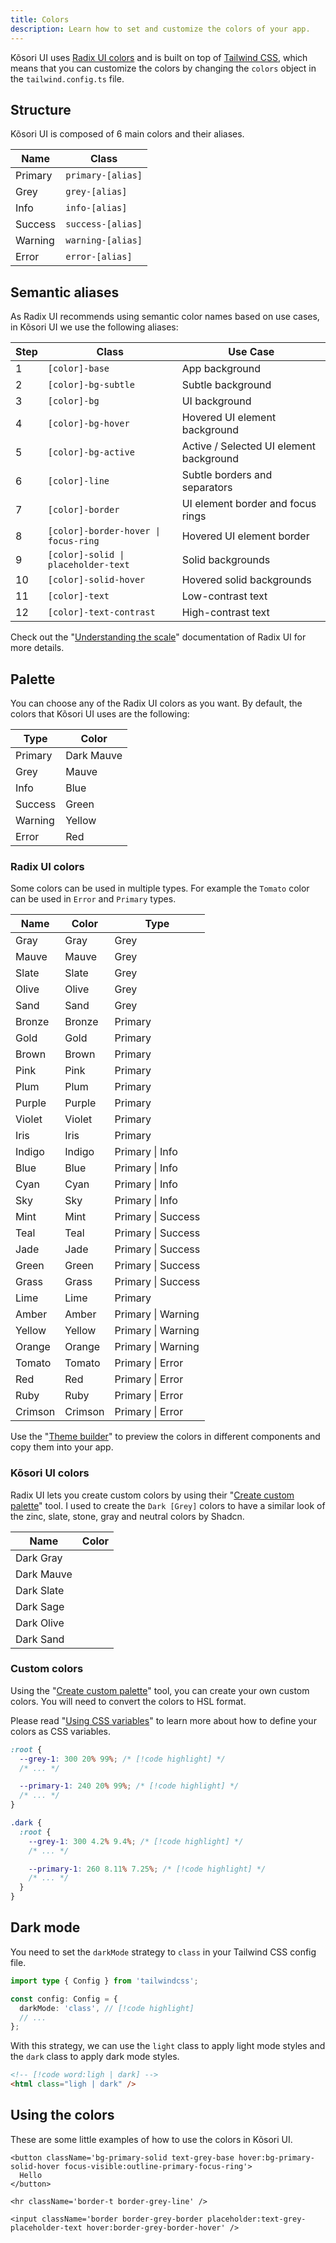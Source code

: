 ```yaml
---
title: Colors
description: Learn how to set and customize the colors of your app.
---
```


Kõsori UI uses [Radix UI colors](https://www.radix-ui.com/colors) and is built on top of [Tailwind CSS](https://tailwindcss.com), which means that you can customize the colors by changing the `colors` object in the `tailwind.config.ts` file.

## Structure

Kõsori UI is composed of 6 main colors and their aliases.

| Name                                                                         | Class             |
| ---------------------------------------------------------------------------- | ----------------- |
| <div className='size-3 rounded-full inline-flex bg-primary-solid' /> Primary | `primary-[alias]` |
| <div className='size-3 rounded-full inline-flex bg-grey-solid' /> Grey       | `grey-[alias]`    |
| <div className='size-3 rounded-full inline-flex bg-info-solid' /> Info       | `info-[alias]`    |
| <div className='size-3 rounded-full inline-flex bg-success-solid' /> Success | `success-[alias]` |
| <div className='size-3 rounded-full inline-flex bg-warning-solid' /> Warning | `warning-[alias]` |
| <div className='size-3 rounded-full inline-flex bg-error-solid' /> Error     | `error-[alias]`   |

## Semantic aliases

As Radix UI recommends using semantic color names based on use cases, in Kõsori UI we use the following aliases:

| Step | Class                                | Use Case                                |
| ---- | ------------------------------------ | --------------------------------------- |
| 1    | `[color]-base`                       | App background                          |
| 2    | `[color]-bg-subtle`                  | Subtle background                       |
| 3    | `[color]-bg`                         | UI background                           |
| 4    | `[color]-bg-hover`                   | Hovered UI element background           |
| 5    | `[color]-bg-active`                  | Active / Selected UI element background |
| 6    | `[color]-line`                       | Subtle borders and separators           |
| 7    | `[color]-border`                     | UI element border and focus rings       |
| 8    | `[color]-border-hover \| focus-ring` | Hovered UI element border               |
| 9    | `[color]-solid \| placeholder-text`  | Solid backgrounds                       |
| 10   | `[color]-solid-hover`                | Hovered solid backgrounds               |
| 11   | `[color]-text`                       | Low-contrast text                       |
| 12   | `[color]-text-contrast`              | High-contrast text                      |

Check out the "[Understanding the scale](https://www.radix-ui.com/colors/docs/palette-composition/understanding-the-scale)" documentation of Radix UI for more details.

## Palette

You can choose any of the Radix UI colors as you want.
By default, the colors that Kõsori UI uses are the following:

| Type    | Color                                                                           |
| ------- | ------------------------------------------------------------------------------- |
| Primary | <div className='size-3 rounded-full inline-flex bg-primary-solid' /> Dark Mauve |
| Grey    | <div className='size-3 rounded-full inline-flex bg-grey-solid' /> Mauve         |
| Info    | <div className='size-3 rounded-full inline-flex bg-info-solid' /> Blue          |
| Success | <div className='size-3 rounded-full inline-flex bg-success-solid' /> Green      |
| Warning | <div className='size-3 rounded-full inline-flex bg-warning-solid' /> Yellow     |
| Error   | <div className='size-3 rounded-full inline-flex bg-error-solid' /> Red          |

### Radix UI colors

Some colors can be used in multiple types. For example the `Tomato` color can be used in `Error` and `Primary` types.

| Name    | Color                                                                    | Type               |
| ------- | ------------------------------------------------------------------------ | ------------------ |
| Gray    | <div className='size-3 rounded-full inline-flex bg-gray-9' /> Gray       | Grey               |
| Mauve   | <div className='size-3 rounded-full inline-flex bg-mauve-9' /> Mauve     | Grey               |
| Slate   | <div className='size-3 rounded-full inline-flex bg-slate-9' /> Slate     | Grey               |
| Olive   | <div className='size-3 rounded-full inline-flex bg-olive-9' /> Olive     | Grey               |
| Sand    | <div className='size-3 rounded-full inline-flex bg-sand-9' /> Sand       | Grey               |
| Bronze  | <div className='size-3 rounded-full inline-flex bg-bronze-9' /> Bronze   | Primary            |
| Gold    | <div className='size-3 rounded-full inline-flex bg-gold-9' /> Gold       | Primary            |
| Brown   | <div className='size-3 rounded-full inline-flex bg-brown-9' /> Brown     | Primary            |
| Pink    | <div className='size-3 rounded-full inline-flex bg-pink-9' /> Pink       | Primary            |
| Plum    | <div className='size-3 rounded-full inline-flex bg-plum-9' /> Plum       | Primary            |
| Purple  | <div className='size-3 rounded-full inline-flex bg-purple-9' /> Purple   | Primary            |
| Violet  | <div className='size-3 rounded-full inline-flex bg-violet-9' /> Violet   | Primary            |
| Iris    | <div className='size-3 rounded-full inline-flex bg-iris-9' /> Iris       | Primary            |
| Indigo  | <div className='size-3 rounded-full inline-flex bg-indigo-9' /> Indigo   | Primary \| Info    |
| Blue    | <div className='size-3 rounded-full inline-flex bg-blue-9' /> Blue       | Primary \| Info    |
| Cyan    | <div className='size-3 rounded-full inline-flex bg-cyan-9' /> Cyan       | Primary \| Info    |
| Sky     | <div className='size-3 rounded-full inline-flex bg-sky-9' /> Sky         | Primary \| Info    |
| Mint    | <div className='size-3 rounded-full inline-flex bg-mint-9' /> Mint       | Primary \| Success |
| Teal    | <div className='size-3 rounded-full inline-flex bg-teal-9' /> Teal       | Primary \| Success |
| Jade    | <div className='size-3 rounded-full inline-flex bg-jade-9' /> Jade       | Primary \| Success |
| Green   | <div className='size-3 rounded-full inline-flex bg-green-9' /> Green     | Primary \| Success |
| Grass   | <div className='size-3 rounded-full inline-flex bg-grass-9' /> Grass     | Primary \| Success |
| Lime    | <div className='size-3 rounded-full inline-flex bg-lime-9' /> Lime       | Primary            |
| Amber   | <div className='size-3 rounded-full inline-flex bg-amber-9' /> Amber     | Primary \| Warning |
| Yellow  | <div className='size-3 rounded-full inline-flex bg-yellow-9' /> Yellow   | Primary \| Warning |
| Orange  | <div className='size-3 rounded-full inline-flex bg-orange-9' /> Orange   | Primary \| Warning |
| Tomato  | <div className='size-3 rounded-full inline-flex bg-tomato-9' /> Tomato   | Primary \| Error   |
| Red     | <div className='size-3 rounded-full inline-flex bg-red-9' /> Red         | Primary \| Error   |
| Ruby    | <div className='size-3 rounded-full inline-flex bg-ruby-9' /> Ruby       | Primary \| Error   |
| Crimson | <div className='size-3 rounded-full inline-flex bg-crimson-9' /> Crimson | Primary \| Error   |

Use the "[Theme builder](/theme-builder)" to preview the colors in different components and copy them into your app.

### Kõsori UI colors

Radix UI lets you create custom colors by using their "[Create custom palette](https://www.radix-ui.com/colors/custom)" tool.
I used to create the `Dark [Grey]` colors to have a similar look of the zinc, slate, stone, gray and neutral colors by Shadcn.

| Name       | Color                                                               |
| ---------- | ------------------------------------------------------------------- |
| Dark Gray  | <div className='size-3 rounded-full inline-flex bg-dark-gray-9' />  |
| Dark Mauve | <div className='size-3 rounded-full inline-flex bg-dark-mauve-9' /> |
| Dark Slate | <div className='size-3 rounded-full inline-flex bg-dark-slate-9' /> |
| Dark Sage  | <div className='size-3 rounded-full inline-flex bg-dark-sage-9' />  |
| Dark Olive | <div className='size-3 rounded-full inline-flex bg-dark-olive-9' /> |
| Dark Sand  | <div className='size-3 rounded-full inline-flex bg-dark-sand-9' />  |

### Custom colors

Using the "[Create custom palette](https://www.radix-ui.com/colors/custom)" tool, you can create your own custom colors.
You will need to convert the colors to HSL format.

Please read "[Using CSS variables](https://tailwindcss.com/docs/customizing-colors#using-css-variables)" to learn more about how to define your colors as CSS variables.

```css title="globals.css"
:root {
  --grey-1: 300 20% 99%; /* [!code highlight] */
  /* ... */

  --primary-1: 240 20% 99%; /* [!code highlight] */
  /* ... */
}

.dark {
  :root {
    --grey-1: 300 4.2% 9.4%; /* [!code highlight] */
    /* ... */

    --primary-1: 260 8.11% 7.25%; /* [!code highlight] */
    /* ... */
  }
}
```

## Dark mode

You need to set the `darkMode` strategy to `class` in your Tailwind CSS config file.

```ts title="tailwind.config.ts"
import type { Config } from 'tailwindcss';

const config: Config = {
  darkMode: 'class', // [!code highlight]
  // ...
};
```

With this strategy, we can use the `light` class to apply light mode styles and the `dark` class to apply dark mode styles.

```html
<!-- [!code word:ligh | dark] -->
<html class="ligh | dark" />
```

## Using the colors

These are some little examples of how to use the colors in Kõsori UI.

```tsx
<button className='bg-primary-solid text-grey-base hover:bg-primary-solid-hover focus-visible:outline-primary-focus-ring'>
  Hello
</button>
```

```tsx
<hr className='border-t border-grey-line' />
```

```tsx
<input className='border border-grey-border placeholder:text-grey-placeholder-text hover:border-grey-border-hover' />
```
